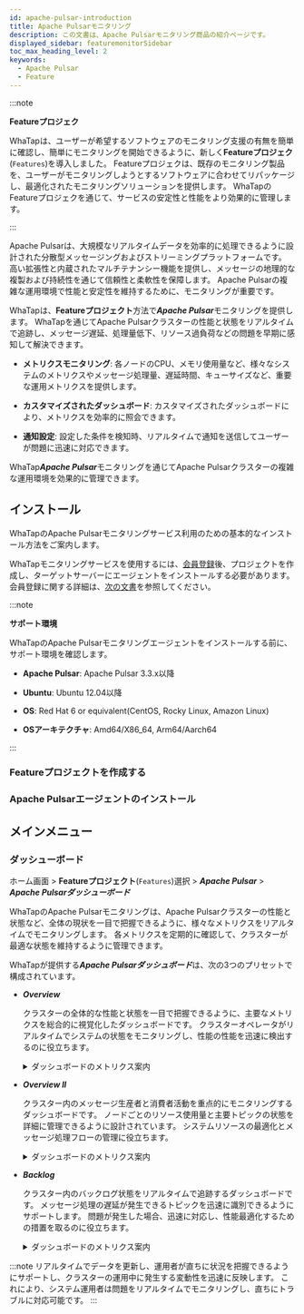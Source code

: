 ```yaml
---
id: apache-pulsar-introduction
title: Apache Pulsarモニタリング
description: この文書は、Apache Pulsarモニタリング商品の紹介ページです。
displayed_sidebar: featuremonitorSidebar
toc_max_heading_level: 2
keywords:
  - Apache Pulsar
  - Feature
---
```



:::note

**Featureプロジェク**<ScrollToLink anchor='feature-project' />

WhaTapは、ユーザーが希望するソフトウェアのモニタリング支援の有無を簡単に確認し、簡単にモニタリングを開始できるように、新しく**Featureプロジェク**(<code class='Features'>Features</code>)を導入しました。 Featureプロジェクは、既存のモニタリング製品を、ユーザーがモニタリングしようとするソフトウェアに合わせてリパッケージし、最適化されたモニタリングソリューションを提供します。 WhaTapのFeatureプロジェクを通じて、サービスの安定性と性能をより効果的に管理します。 

:::

Apache Pulsarは、大規模なリアルタイムデータを効率的に処理できるように設計された分散型メッセージングおよびストリーミングプラットフォームです。 高い拡張性と内蔵されたマルチテナンシー機能を提供し、メッセージの地理的な複製および持続性を通じて信頼性と柔軟性を保障します。 Apache Pulsarの複雑な運用環境で性能と安定性を維持するために、モニタリングが重要です。 

WhaTapは、**Featureプロジェクト**方法で***Apache Pulsar***モニタリングを提供します。 WhaTapを通じてApache Pulsarクラスターの性能と状態をリアルタイムで追跡し、メッセージ遅延、処理量低下、リソース過負荷などの問題を早期に感知して解決できます。 

- **メトリクスモニタリング**:  各ノードのCPU、メモリ使用量など、様々なシステムのメトリクスやメッセージ処理量、遅延時間、キューサイズなど、重要な運用メトリクスを提供します。 

- **カスタマイズされたダッシュボード**: カスタマイズされたダッシュボードにより、メトリクスを効率的に照会できます。

- **通知設定**: 設定した条件を検知時、リアルタイムで通知を送信してユーザーが問題に迅速に対応できます。

WhaTap***Apache Pulsar***モニタリングを通じてApache Pulsarクラスターの複雑な運用環境を効果的に管理できます。 

## インストール

WhaTapのApache Pulsarモニタリングサービス利用のための基本的なインストール方法をご案内します。 

WhaTapモニタリングサービスを使用するには、[会員登録](https://www.whatap.io/ja/signup/)後、プロジェクトを作成し、ターゲットサーバーにエージェントをインストールする必要があります。 会員登録に関する詳細は、[次の文書](../account/account-manage)を参照してください。 

:::note 

**サポート環境**<ScrollToLink anchor='apache-pulsar-supported-env' />

WhaTapのApache Pulsarモニタリングエージェントをインストールする前に、サポート環境を確認します。 

- **Apache Pulsar**: Apache Pulsar 3.3.x以降 

- **Ubuntu**: Ubuntu 12.04以降

- **OS**: Red Hat 6 or equivalent(CentOS, Rocky Linux, Amazon Linux)

- **OSアーキテクチャ**: Amd64/X86_64, Arm64/Aarch64

:::

### Featureプロジェクトを作成する


<Createprojectv2 />

### Apache Pulsarエージェントのインストール

<InstallFeature name='Apache Pulsarエージェントインストール' />

## メインメニュー

### ダッシューボード

ホーム画面 > **Featureプロジェクト**(<code class='Features'>Features</code>)選択 > ***Apache Pulsar*** > ***Apache Pulsarダッシューボード***

WhaTapのApache Pulsarモニタリングは、Apache Pulsarクラスターの性能と状態など、全体の現状を一目で把握できるように、様々なメトリクスをリアルタイムでモニタリングします。 各メトリクスを定期的に確認して、クラスターが最適な状態を維持するように管理できます。 

WhaTapが提供する***Apache Pulsarダッシュボード***は、次の3つのプリセットで構成されています。

- ***Overview*** 

  クラスターの全体的な性能と状態を一目で把握できるように、主要なメトリクスを総合的に視覚化したダッシュボードです。 クラスターオペレータがリアルタイムでシステムの状態をモニタリングし、性能の性能を迅速に検出するのに役立ちます。

  <details>
  <summary>ダッシュボードのメトリクス案内</summary>

  ##### ダッシュボード上段の要約情報

  - ***CPU***: クラスターで使用中のCPU コア数を表示します。

  - ***Memory***: クラスターで使用されている総メモリ容量と現在のメモリ使用量を示します。

  - ***ZooKeeper***: 現在運用中のZooKeeperインスタンスの数と可用ステータスを表示します。

  - ***Broker***: 有効なブローカーの数とステータスを表示します。

  - ***Bookies***: Apache Pulsarで使用するBookKeeperノード(Bookies)の数とステータスを示します。

  - ***Broker Storage Size***: ブローカーに保存されているデータの総容量を示します。

  - ***Backlog***: 未処理のメッセージの合計サイズを表示することで、メッセージ処理の遅延ステータスを把握できます。

  ##### 性能グラフ

  - ***Messaging Storage***: 時間に応じたメッセージストレージの使用量を表示して、ストレージ容量の変動性を追跡します。

  - ***Message Rate(msg/s)***: 1秒当たりに処理されるメッセージの数をグラフ化し、クラスターのメッセージ処理速度をモニタリングします。

  - ***Messaging Backlog***: 時間の経過とともに処理されず待機中のメッセージの数を視覚化し、メッセージの処理遅延を迅速に把握できます。

  - ***Throughput(bytes/s)***: 1秒当たりに処理されたデータの量を示し、クラスターのデータ処理能力を評価します。

  - ***Replication Backlog***: 他のデータセンターに複製されず待機しているメッセージの数を示します。

  - ***Replication Throughput***: データの複製プロセスで1秒当たりに処理されるデータ量を示します。

  - ***Replication Rate***: 複製メッセージの送信速度を示します。

  - ***Subscription Unacked Messages***: 購読されたメッセージのうち、まだ確認されていない(Unacked) メッセージの数を示します。

  ##### 上位10項目のバックログ

  - ***Top 10 topics backlog***: バックログが最も多い上位10個のトピックを一覧表示することで、メッセージ遅延の原因を分析できます。

  - ***Top 10 Replication Backlog***: 複製バックログが最も多い上位10項目を一覧表示することで、複製遅延の問題を把握できます。

  </details>

- ***Overview II***

  クラスター内のメッセージ生産者と消費者活動を重点的にモニタリングするダッシュボードです。 ノードごとのリソース使用量と主要トピックの状態を詳細に管理できるように設計されています。 システムリソースの最適化とメッセージ処理フローの管理に役立ちます。

  <details>
  <summary>ダッシュボードのメトリクス案内</summary>

  - ***Consumers Count***: 現在クラスターで有効になっているコンシューマー数をリアルタイムで表示し、メッセージ消費活動をモニタリングし、コンシューマーの数の変動がシステムに与える影響を分析できます。

  - ***Producers Count***: 現在クラスターで活性化されたプロデューサーの数をリアルタイムで表示し、メッセージの生産活動をモニタリングし、プロデューサー数の変化がメッセージの生産速度に与える影響を分析できます。

  - ***Messages In***: クラスターに引き込まれるメッセージの数を時間とともに表示し、メッセージの引き込み速度をモニタリングしてシステムの負荷を予測し、トラフィックの変動を把握するのに役立ちます。

  - ***Subscriptions Count***: クラスターでな有効化された購読数をリアルタイムで表示し、購読数の増減がシステムメッセージの処理に与える影響を分析する時に役立ちます。

  - ***Offloaded Size***: クラスターでディスクにオフロードされたデータのサイズを示し、データの保存効率を評価し、長期的な保存スペースの管理に活用できます。

  - ***Bytes In***: クラスターに引き込まれるデータのサイズをリアルタイムで表示し、データの引き込み速度をモニタリングして、システムの性能とネットワーク負荷を管理するのに役立ちます。

  - ***Node CPU***(Node CPU使用率): クラスター内の各ノードのCPU使用率をグラフで表示し、ノードごとの性能をモニタリングし、リソースの分配を最適化できます。

  - ***Node Memory Used %***(Node Memory使用率): クラスター内の各ノードのメモリ使用率をリアルタイムで表示し、メモリ使用状況をモニタリングして性能の低下を予防できます。

  - ***Top 10 Topics Unacked***: まだ確認されていない(Unacked) メッセージの多い上位10個のトピックを一覧表示し、特定のトピックでメッセージの確認遅延の原因を把握して問題を解決するのに役立ちます。

  - ***Top 10 Topics Storage***: ストレージ容量を最も多く占めている上位10個のトピックを一覧表示し、特定のトピックが占めるストレージ容量を分析して、効率的なデータ管理をサポートします。

  </details>

- ***Backlog***

  クラスター内のバックログ状態をリアルタイムで追跡するダッシュボードです。 メッセージ処理の遅延が発生できるトピックを迅速に識別できるようにサポートします。 問題が発生した場合、迅速に対応し、性能最適化するための措置を取るのに役立ちます。

  <details>
  <summary>ダッシュボードのメトリクス案内</summary>

  - ***Pulsar Backlog***: 特定のトピックで処理されずに待機しているメッセージの数を時間順で可視化します。 システムの処理能力を超えた時に発生するバックログ状態をリアルタイムでモニタリングし、問題を早期に発見して対応できます。

  - ***Top 20 Backlog Topics***: バックログが最も多い上位20個のトピックを一覧表示します。 各トピックで処理されずに待機しているメッセージ数を表示することで、問題のトピックを迅速に把握し、リソースに集中できます。

  - ***Recently***(최근 메시지 수): 各トピックの横の***Recently***カラムは、最近発生したバックログメッセージの数を示します。 最近のバックログの状態を明確に理解し、即時の対応が必要なトピックを識別するのに役立ちます。

  </details>

:::note
リアルタイムでデータを更新し、運用者が直ちに状況を把握できるようにサポートし、クラスターの運用中に発生する変動性を迅速に反映します。 これにより、システム運用者は問題をリアルタイムでモニタリングし、直ちにトラブルに対応可能です。
:::
